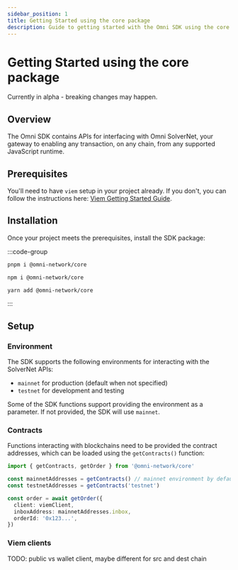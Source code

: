 ```yaml
---
sidebar_position: 1
title: Getting Started using the core package
description: Guide to getting started with the Omni SDK using the core package.
---
```



# Getting Started using the core package

<Callout type="warning" title="Alpha SDK">
Currently in alpha - breaking changes may happen.
</Callout>

## Overview

The Omni SDK contains APIs for interfacing with Omni SolverNet, your gateway to enabling any transaction, on any chain, from any supported JavaScript runtime.

## Prerequisites

You'll need to have `viem` setup in your project already. If you don't, you can follow the instructions here: [Viem Getting Started Guide](https://viem.sh/docs/getting-started).

## Installation

Once your project meets the prerequisites, install the SDK package:

:::code-group
```bash [pnpm]
pnpm i @omni-network/core
```

```bash [npm]
npm i @omni-network/core
```

```bash [yarn]
yarn add @omni-network/core
```
:::


## Setup

### Environment

The SDK supports the following environments for interacting with the SolverNet APIs:

- `mainnet` for production (default when not specified)
- `testnet` for development and testing

Some of the SDK functions support providing the environment as a parameter. If not provided, the SDK will use `mainnet`.

### Contracts

Functions interacting with blockchains need to be provided the contract addresses, which can be loaded using the `getContracts()` function:

```ts
import { getContracts, getOrder } from '@omni-network/core'

const mainnetAddresses = getContracts() // mainnet environment by default
const testnetAddresses = getContracts('testnet')

const order = await getOrder({
  client: viemClient,
  inboxAddress: mainnetAddresses.inbox,
  orderId: '0x123...',
})
```

### Viem clients

TODO: public vs wallet client, maybe different for src and dest chain
